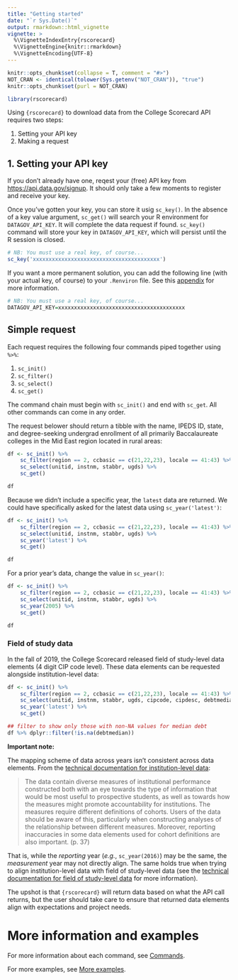```yaml
---
title: "Getting started"
date: "`r Sys.Date()`"
output: rmarkdown::html_vignette
vignette: >
  %\VignetteIndexEntry{rscorecard}
  %\VignetteEngine{knitr::rmarkdown}
  %\VignetteEncoding{UTF-8}
---
```


```r
knitr::opts_chunk$set(collapse = T, comment = "#>")
NOT_CRAN <- identical(tolower(Sys.getenv("NOT_CRAN")), "true")
knitr::opts_chunk$set(purl = NOT_CRAN)
```

```r
library(rscorecard)
```

Using `{rscorecard}` to download data from the College Scorecard API
requires two steps:

1. Setting your API key
2. Making a request

## 1. Setting your API key

If you don't already have one, reqest your (free) API key from
[https://api.data.gov/signup](https://api.data.gov/signup). It should
only take a few moments to register and receive your key.

Once you've gotten your key, you can store it usig `sc_key()`. In the
absence of a key value argument, `sc_get()` will search your R
environment for `DATAGOV_API_KEY`. It will complete the data request
if found. `sc_key()` command will store your key in `DATAGOV_API_KEY`,
which will persist until the R session is closed.

```r
# NB: You must use a real key, of course... 
sc_key('xxxxxxxxxxxxxxxxxxxxxxxxxxxxxxxxxxxxxxxx')
```

If you want a more permanent solution, you can add the following line
(with your actual key, of course) to your `.Renviron` file.  See this
[appendix](ftp://cran.r-project.org/pub/R/web/packages/httr/vignettes/api-packages.html)
for more information.

```r
# NB: You must use a real key, of course... 
DATAGOV_API_KEY=xxxxxxxxxxxxxxxxxxxxxxxxxxxxxxxxxxxxxxxx
```

## Simple request

Each request requires the following four commands piped together using
`%>%`:

1. `sc_init()`
2. `sc_filter()`
3. `sc_select()`
4. `sc_get()`

The command chain must begin with `sc_init()` and end with
`sc_get`. All other commands can come in any order.

The request belower should return a tibble with the name, IPEDS ID,
state, and degree-seeking undergrad enrollment of all primarily
Baccalaureate colleges in the Mid East region located in rural areas:

```r
df <- sc_init() %>% 
    sc_filter(region == 2, ccbasic == c(21,22,23), locale == 41:43) %>% 
    sc_select(unitid, instnm, stabbr, ugds) %>% 
    sc_get()
```
```r
df
```

Because we didn't include a specific year, the `latest` data are
returned. We could have specifically asked for the latest data using
`sc_year('latest')`:

```r
df <- sc_init() %>% 
    sc_filter(region == 2, ccbasic == c(21,22,23), locale == 41:43) %>% 
    sc_select(unitid, instnm, stabbr, ugds) %>%
    sc_year('latest') %>% 
    sc_get()
```
```r
df
```

For a prior year's data, change the value in `sc_year()`:


```r
df <- sc_init() %>% 
    sc_filter(region == 2, ccbasic == c(21,22,23), locale == 41:43) %>% 
    sc_select(unitid, instnm, stabbr, ugds) %>%
    sc_year(2005) %>% 
    sc_get()
```
```r
df
```

### Field of study data

In the fall of 2019, the College Scorecard released field of
study-level data elements (4 digit CIP code level). These data
elements can be requested alongside institution-level data:

```r
df <- sc_init() %>% 
    sc_filter(region == 2, ccbasic == c(21,22,23), locale == 41:43) %>% 
    sc_select(unitid, instnm, stabbr, ugds, cipcode, cipdesc, debtmedian) %>%
    sc_year('latest') %>% 
    sc_get()
```

```r
## filter to show only those with non-NA values for median debt
df %>% dplyr::filter(!is.na(debtmedian))
```

**Important note:**

The mapping scheme of data across years isn't consistent across data
elements. From the [technical documentation for institution-level
data](https://collegescorecard.ed.gov/assets/FullDataDocumentation.pdf):

> The data contain diverse measures of institutional performance
> constructed both with an eye towards the type of information that
> would be most useful to prospective students, as well as towards how
> the measures might promote accountability for institutions. The
> measures require different definitions of cohorts. Users of the data
> should be aware of this, particularly when constructing analyses of
> the relationship between different measures. Moreover, reporting
> inaccuracies in some data elements used for cohort definitions are
> also important. (p. 37)

That is, while the _reporting_ year (_e.g._, `sc_year(2016)`) may be
the same, the _measurement_ year may not directly align. The same
holds true when trying to align institution-level data with field of
study-level data (see the [technical documentation for field of
study-level
data](https://collegescorecard.ed.gov/assets/FieldOfStudyDataDocumentation.pdf)
for more information). 

The upshot is that `{rscorecard}` will return data based on what the
API call returns, but the user should take care to ensure that
returned data elements align with expectations and project needs.

# More information and examples

For more information about each command, see
[Commands](https://www.btskinner.io/rscorecard/articles/commands.html).

For more examples, see [More
examples](https://www.btskinner.io/rscorecard/articles/more_examples.html).








